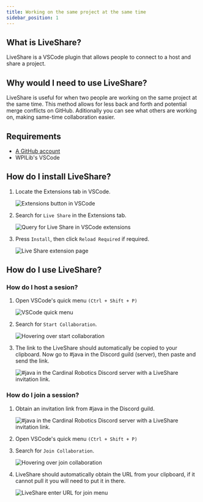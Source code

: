 ```yaml
---
title: Working on the same project at the same time
sidebar_position: 1
---
```


## What is LiveShare?

LiveShare is a VSCode plugin that allows people to connect to a host and share a project.

## Why would I need to use LiveShare?

LiveShare is useful for when two people are working on the same project at the same time. This method allows for less back and forth and potential merge conflicts on GitHub. Aditionally you can see what others are working on, making same-time collaboration easier.

## Requirements
- [A GitHub account](../github/Intro.mdx#how-do-i-make-a-github-account)
- WPILib's VSCode

## How do I install LiveShare?

1. Locate the Extensions tab in VSCode.

    ![Extensions button in VSCode](./images/extensionsTab.png)

2. Search for `Live Share` in the Extensions tab.

    ![Query for Live Share in VSCode extensions](./images/queryLiveShare.png)

3. Press `Install`, then click `Reload Required` if required.

    ![Live Share extension page](./images/liveShareExtension.png)

## How do I use LiveShare?

### How do I host a sesion?
1. Open VSCode's quick menu `(Ctrl + Shift + P)`

    ![VSCode quick menu](./images/quickMenu.png)

2. Search for `Start Collaboration`.

    ![Hovering over start collaboration](./images/startCollaborationQuery.png)

3. The link to the LiveShare should automatically be copied to your clipboard. Now go to #java in the Discord guild (server), then paste and send the link.

    ![#java in the Cardinal Robotics Discord server with a LiveShare invitation link.](./images/discordLiveShare.png)

### How do I join a session?

1. Obtain an invitation link from #java in the Discord guild.

    ![#java in the Cardinal Robotics Discord server with a LiveShare invitation link.](./images/discordLiveShare.png)

2. Open VSCode's quick menu `(Ctrl + Shift + P)`

3. Search for `Join Collaboration`.

    ![Hovering over join collaboration](./images/joinCollaborationQuery.png)

4. LiveShare should automatically obtain the URL from your clipboard, if it cannot pull it you will need to put it in there.

    ![LiveShare enter URL for join menu](./images/liveShareConfirm.png)